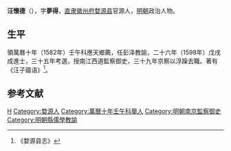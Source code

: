 '''汪懷德'''（{{bd|？||？|catIdx=}}），字'''夢得'''，[[直隶|直隶]][[徽州府|徽州府]][[婺源县|婺源县]]官源人，[[明朝|明朝]]政治人物。

== 生平 ==
領萬曆十年（1582年）壬午科應天鄉薦，任彭泽教諭，二十六年（1598年）戊戌成進士，三十五年考選，授南江西道監察御史，三十九年京察以浮躁去職。著有《汪子寤语》<ref>《婺源县志》</ref>。

==参考文献==
{{reflist}}

{{萬曆二十六年戊戌科殿試金榜}}

{{Authority control}}

{{DEFAULTSORT:}}
[[Category:汪姓|H]]
[[Category:婺源人|Category:婺源人]]
[[Category:萬曆十年壬午科舉人|Category:萬曆十年壬午科舉人]]
[[Category:明朝南京監察御史|Category:明朝南京監察御史]]
[[Category:明朝縣儒學教諭|Category:明朝縣儒學教諭]]